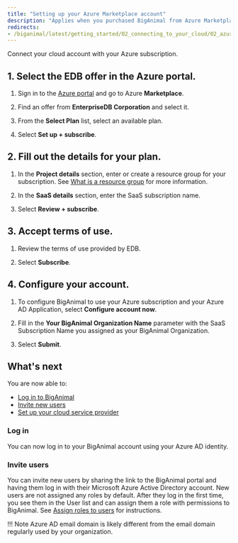 ```yaml
---
title: "Setting up your Azure Marketplace account"
description: "Applies when you purchased BigAnimal from Azure Marketplace"
redirects:
- /biganimal/latest/getting_started/02_connecting_to_your_cloud/02_azure_market_setup/
---
```


Connect your cloud account with your Azure subscription.

## 1. Select the EDB offer in the Azure portal.

1.  Sign in to the [Azure portal](https://portal.azure.com/) and go to Azure **Marketplace**.

2.  Find an offer from **EnterpriseDB Corporation** and select it.

3.  From the **Select Plan** list, select an available plan.

4.  Select **Set up + subscribe**.

## 2. Fill out the details for your plan.

1.  In the **Project details** section, enter or create a resource group for your subscription. See [What is a resource group](https://docs.microsoft.com/en-us/azure/azure-resource-manager/management/manage-resource-groups-portal#what-is-a-resource-group) for more information.

2.  In the **SaaS details** section, enter the SaaS subscription name.

3.  Select **Review + subscribe**.

## 3. Accept terms of use.

1.  Review the terms of use provided by EDB.

2.  Select **Subscribe**.

## 4. Configure your account.

1.  To configure BigAnimal to use your Azure subscription and your Azure AD Application, select **Configure account now**.

2.  Fill in the **Your BigAnimal Organization Name** parameter with the SaaS Subscription Name you assigned as your BigAnimal Organization.

3.  Select **Submit**.

## What's next

You are now able to:

- [Log in to BigAnimal](#log-in)
- [Invite new users](#invite-users)
- [Set up your cloud service provider](02_connecting_to_your_cloud/)

### Log in

You can now log in to your BigAnimal account using your Azure AD identity.

### Invite users

You can invite new users by sharing the link to the BigAnimal portal and having them log in with their Microsoft Azure Active Directory account. New users are not assigned any roles by default. After they log in the first time, you see them in the User list and can assign them a role with permissions to BigAnimal. See [Assign roles to users](/biganimal/release/administering_cluster/01_portal_access/#assign-roles-to-users) for instructions.

!!! Note
    Azure AD email domain is likely different from the email domain regularly used by your organization.
